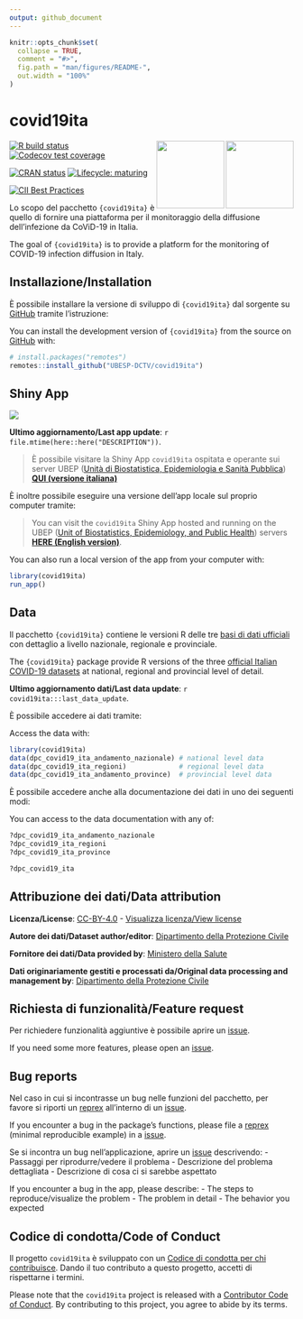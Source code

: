 ```yaml
---
output: github_document
---
```


<!-- README.md is generated from README.Rmd. Please edit that file -->

```r
knitr::opts_chunk$set(
  collapse = TRUE,
  comment = "#>",
  fig.path = "man/figures/README-",
  out.width = "100%"
)
```


# covid19ita

<img src='man/figures/logo-laims.jpg' align='right' height='120' /><img src='man/figures/logo-ubep.png' align='right' height='120' />

<!-- badges: start -->
[![R build status](https://github.com/UBESP-DCTV/covid19ita/workflows/R-CMD-check/badge.svg)](https://github.com/UBESP-DCTV/covid19ita/actions)
[![Codecov test coverage](https://codecov.io/gh/UBESP-DCTV/covid19ita/branch/master/graph/badge.svg)](https://codecov.io/gh/UBESP-DCTV/covid19ita?branch=master)

[![CRAN status](https://www.r-pkg.org/badges/version/covid19ita)](https://CRAN.R-project.org/package=covid19ita)
[![Lifecycle: maturing](https://img.shields.io/badge/lifecycle-maturing-blue.svg)](https://www.tidyverse.org/lifecycle/#maturing)

[![CII Best Practices](https://bestpractices.coreinfrastructure.org/projects/3892/badge)](https://bestpractices.coreinfrastructure.org/projects/3892)
<!-- badges: end -->

Lo scopo del pacchetto `{covid19ita}` è quello di fornire una
piattaforma per il monitoraggio della diffusione dell'infezione da
CoViD-19 in Italia.

The goal of `{covid19ita}` is to provide a platform for the monitoring
of COVID-19 infection diffusion in Italy.

## Installazione/Installation

È possibile installare la versione di sviluppo di `{covid19ita}` dal
sorgente su [GitHub](https://github.com/) tramite l'istruzione:

You can install the development version of `{covid19ita}` from the 
source on [GitHub](https://github.com/) with:

``` r
# install.packages("remotes")
remotes::install_github("UBESP-DCTV/covid19ita")
```

## Shiny App

<img src='inst/app/www/covid19ita_screen.png' align="center"/>

**Ultimo aggiornamento/Last app update**:
`r file.mtime(here::here("DESCRIPTION"))`.

> È possibile visitare la Shiny App `covid19ita` ospitata e operante sui
server UBEP ([Unità di Biostatistica, Epidemiologia e Sanità
Pubblica](https://ubesp.jimdofree.com/)) [**QUI (versione
italiana)**](https://r-ubesp.dctv.unipd.it/shiny/covid19ita/)

È inoltre possibile eseguire una versione dell'app locale sul proprio
computer tramite:

> You can visit the `covid19ita` Shiny App hosted and running on the UBEP
([Unit of Biostatistics, Epidemiology, and Public
Health](https://ubesp.jimdofree.com/)) servers [**HERE (English
version)**](https://r-ubesp.dctv.unipd.it/shiny/covid19italy/).

You can also run a local version of the app from your computer with:

``` r
library(covid19ita)
run_app()
```

## Data

Il pacchetto `{covid19ita}` contiene le versioni R delle tre [basi di
dati ufficiali](https://github.com/pcm-dpc/COVID-19/) con dettaglio a
livello nazionale, regionale e provinciale.

The `{covid19ita}` package provide R versions of the three [official Italian COVID-19
datasets](https://github.com/pcm-dpc/COVID-19/) at national, regional
and provincial level of detail.

**Ultimo aggiornamento dati/Last data update**:
`r covid19ita:::last_data_update`.

È possibile accedere ai dati tramite:

Access the data with:

``` r
library(covid19ita)
data(dpc_covid19_ita_andamento_nazionale) # national level data
data(dpc_covid19_ita_regioni)             # regional level data
data(dpc_covid19_ita_andamento_province)  # provincial level data
```

È possibile accedere anche alla documentazione dei dati in uno dei
seguenti modi:

You can access to the data documentation with any of:

``` r
?dpc_covid19_ita_andamento_nazionale
?dpc_covid19_ita_regioni
?dpc_covid19_ita_province

?dpc_covid19_ita
```

## Attribuzione dei dati/Data attribution

**Licenza/License**:
[CC-BY-4.0](https://creativecommons.org/licenses/by/4.0/deed.en) -
[Visualizza licenza/View
license](https://github.com/pcm-dpc/COVID-19/blob/master/LICENSE)

**Autore dei dati/Dataset author/editor**: [Dipartimento della
Protezione Civile](http://www.protezionecivile.it/)

**Fornitore dei dati/Data provided by**: [Ministero della
Salute](http://www.salute.gov.it/)

**Dati originariamente gestiti e processati da/Original data processing
and management by**: [Dipartimento della Protezione
Civile](http://www.protezionecivile.it/)


## Richiesta di funzionalità/Feature request
Per richiedere funzionalità aggiuntive è possibile aprire un 
[issue](https://github.com/UBESP-DCTV/covid19ita/issues).

If you need some more features, please open an
[issue](https://github.com/UBESP-DCTV/covid19ita/issues).


## Bug reports
Nel caso in cui si incontrasse un bug nelle funzioni del pacchetto, 
per favore si riporti un [reprex](https://github.com/tidyverse/reprex)
all'interno di un 
[issue](https://github.com/UBESP-DCTV/covid19ita/issues).

If you encounter a bug in the package's functions, please file a
[reprex](https://github.com/tidyverse/reprex)
(minimal reproducible example) in a
[issue](https://github.com/UBESP-DCTV/covid19ita/issues).


Se si incontra un bug nell'applicazione, aprire un 
[issue](https://github.com/UBESP-DCTV/covid19ita/issues) descrivendo:
- Passaggi per riprodurre/vedere il problema
- Descrizione del problema dettagliata
- Descrizione di cosa ci si sarebbe aspettato


If you encounter a bug in the app, please describe:
- The steps to reproduce/visualize the problem
- The problem in detail
- The behavior you expected

## Codice di condotta/Code of Conduct

Il progetto `covid19ita` è sviluppato con un [Codice di condotta per chi
contribuisce](CODE_OF_CONDUCT.md). Dando il tuo contributo a questo
progetto, accetti di rispettarne i termini.

Please note that the `covid19ita` project is released with a
[Contributor Code of Conduct](CODE_OF_CONDUCT.md).
By contributing to this project, you agree to abide by its terms.
